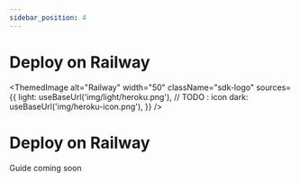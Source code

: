 ```yaml
---
sidebar_position: 4
---
```



# Deploy on Railway

<ThemedImage
  alt="Railway"
  width="50"
  className="sdk-logo"
  sources={{
    light: useBaseUrl('img/light/heroku.png'), // TODO : icon
    dark: useBaseUrl('img/heroku-icon.png'),
  }}
/>

# Deploy on Railway

Guide coming soon